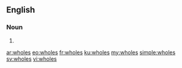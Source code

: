 ==English==

===Noun===
{{head|en|noun plural form}}

# {{plural of|whole|lang=en}}

[[ar:wholes]]
[[eo:wholes]]
[[fr:wholes]]
[[ku:wholes]]
[[my:wholes]]
[[simple:wholes]]
[[sv:wholes]]
[[vi:wholes]]